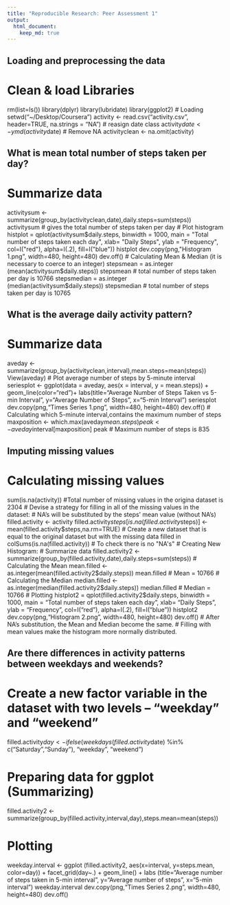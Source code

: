 ```yaml
---
title: "Reproducible Research: Peer Assessment 1"
output: 
  html_document:
    keep_md: true
---
```



## Loading and preprocessing the data
# Clean & load Libraries
rm(list=ls())
library(dplyr)
library(lubridate)
library(ggplot2)
# Loading
setwd("~/Desktop/Coursera")
activity <- read.csv("activity.csv", header=TRUE, na.strings = "NA")
# reasign date class
activity$date <- ymd(activity$date)
# Remove NA
activityclean <- na.omit(activity)


## What is mean total number of steps taken per day?
# Summarize data
activitysum <- summarize(group_by(activityclean,date),daily.steps=sum(steps))
activitysum # gives the total number of steps taken per day
# Plot histogram
histplot = qplot(activitysum$daily.steps, binwidth = 1000, main = "Total number of steps taken each day", xlab= "Daily Steps", ylab = "Frequency", col=I("red"), alpha=I(.2), fill=I("blue"))
histplot
dev.copy(png,"Histogram 1.png", width=480, height=480)
dev.off()
# Calculating Mean & Median (it is necessary to coerce to an integer)
stepsmean = as.integer (mean(activitysum$daily.steps)) 
stepsmean 
# total number of steps taken per day is 10766
stepsmedian = as.integer (median(activitysum$daily.steps))
stepsmedian 
# total number of steps taken per day is 10765


## What is the average daily activity pattern?
# Summarize data
aveday <-summarize(group_by(activityclean,interval),mean.steps=mean(steps))
View(aveday)
# Plot average number of steps by 5-minute interval
seriesplot <- ggplot(data = aveday, aes(x = interval, y = mean.steps)) + geom_line(color="red")+ labs(title="Average Number of Steps Taken vs 5-min Interval", y="Average Number of Steps", x="5-min Interval")
seriesplot
dev.copy(png,"Times Series 1.png", width=480, height=480)
dev.off()
# Calculating which 5-minute interval,contains the maximum number of steps
maxposition <- which.max(aveday$mean.steps)
peak <- aveday$interval[maxposition]
peak 
# Maximum number of steps is 835


## Imputing missing values
# Calculating missing values
sum(is.na(activity)) 
#Total number of missing values in the origina dataset is 2304
# Devise a strategy for filling in all of the missing values in the dataset:
# NA's will be substituted by the steps' mean value (without NA's)
filled.activity <- activity
filled.activity$steps[is.na(filled.activity$steps)] <- mean(filled.activity$steps,na.rm=TRUE)
# Create a new dataset that is equal to the original dataset but with the missing data filled in
colSums(is.na(filled.activity)) # To check there is no "NA's"
# Creating New Histogram:
# Summarize data
filled.activity2 <- summarize(group_by(filled.activity,date),daily.steps=sum(steps))
# Calculating the Mean
mean.filled   <- as.integer(mean(filled.activity2$daily.steps))
mean.filled # Mean = 10766
# Calculating the Median
median.filled   <- as.integer(median(filled.activity2$daily.steps))
median.filled # Median = 10766
# Plotting
histplot2 = qplot(filled.activity2$daily.steps, binwidth = 1000, main = "Total number of steps taken each day", xlab= "Daily Steps", ylab = "Frequency", col=I("red"), alpha=I(.2), fill=I("blue"))
histplot2
dev.copy(png,"Histogram 2.png", width=480, height=480)
dev.off()
# After NA's substitution, the Mean and Median become the same. 
# Filling with mean values make the histogram more normally distributed.


## Are there differences in activity patterns between weekdays and weekends?
# Create a new factor variable in the dataset with two levels – “weekday” and “weekend”
filled.activity$day <- ifelse(weekdays(filled.activity$date) %in% c("Saturday","Sunday"), "weekday", "weekend")

# Preparing data for ggplot (Summarizing)
filled.activity2 <- summarize(group_by(filled.activity,interval,day),steps.mean=mean(steps))

# Plotting
weekday.interval <- ggplot (filled.activity2, aes(x=interval, y=steps.mean, color=day)) + facet_grid(day~.) + geom_line() + labs (title="Average number of steps taken in 5-min interval", y="Average number of steps", x="5-min interval")
weekday.interval
dev.copy(png,"Times Series 2.png", width=480, height=480)
dev.off()
